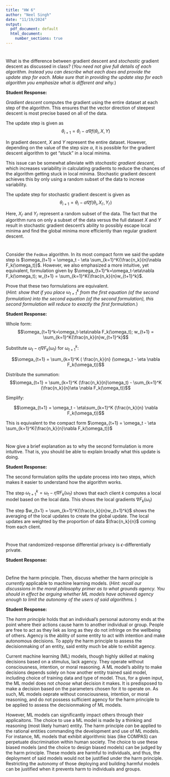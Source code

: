 ```yaml
---
title: "HW 6"
author: "Neel Singh"
date: "11/19/2024"
output:
  pdf_document: default
  html_document:
    number_sections: true
---
```


#
What is the difference between gradient descent and *stochastic* gradient descent as discussed in class?  (*You need not give full details of each algorithm.  Instead you can describe what each does and provide the update step for each.  Make sure that in providing the update step for each algorithm you emphasize what is different and why.*)

**Student Response:**

*Gradient descent* computes the gradient using the entire dataset at each step of the algorithm. This ensures that the vector direction of steepest descent is most precise based on all of the data. 

The update step is given as $$\theta_{i + 1} = \theta_i - \alpha\nabla f(\theta_i, X, Y)$$

In gradient descent, $X$ and $Y$ represent the entire dataset. However, depending on the value of the step size $\alpha$, it is possible for the gradient descent algorithm to get "stuck" in a local minima.

This issue can be somewhat alleviate with *stochastic gradient descent*, which increases variability in calculating gradients to reduce the chances of the algorithm getting stuck in local minima. Stochastic gradient descent achieves this by only using a random subset of the data to increse variability.

The update step for stochastic gradient descent is given as $$\theta_{i + 1} = \theta_i - \alpha\nabla f(\theta_i, X_{i'}, Y_{i'})$$

Here, $X_{i'}$ and $Y_{i'}$ represent a random subset of the data. The fact that the algorithm runs on only a subset of the data versus the full dataset $X$ and $Y$ result in stochastic gradient descent's ability to possibly escape local minima and find the global minima more efficiently than regular gradient descent. 



#
Consider the `FedAve` algorithm.  In its most compact form we said the update step is $\omega_{t+1} = \omega_t - \eta \sum_{k=1}^K{\frac{n_k}{n}\nabla F_k(\omega_t)}$.  However, we also emphasized a more intuitive, yet equivalent, formulation given by $\omega_{t+1}^k=\omega_t-\eta\nabla F_k(\omega_t); w_{t+1} = \sum_{k=1}^K{\frac{n_k}{n}w_{t+1}^k}$.  

Prove that these two formulations are equivalent.  
(*Hint: show that if you place $\omega_{t+1}^k$ from the first equation (of the second formulation) into the second equation (of the second formulation), this second formulation will reduce to exactly the first formulation.*) 

**Student Response:**

Whole form:
$$\omega_{t+1}^k=\omega_t-\eta\nabla F_k(\omega_t); w_{t+1} = \sum_{k=1}^K{\frac{n_k}{n}w_{t+1}^k}$$

Substitute $\omega_t-\eta\nabla F_k(\omega_t)$ for $\omega_{t+1}^k$:

$$\omega_{t+1} = \sum_{k=1}^K ( \frac{n_k}{n} (\omega_t - \eta \nabla F_k(\omega_t))$$

Distribute the summation:
$$\omega_{t+1} = \sum_{k=1}^K (\frac{n_k}{n}\omega_t) - \sum_{k=1}^K (\frac{n_k}{n}\eta \nabla F_k(\omega_t))$$

Simplify:

$$\omega_{t+1} = \omega_t - \eta\sum_{k=1}^K (\frac{n_k}{n} \nabla F_k(\omega_t))$$

This is equivalent to the compact form $\omega_{t+1} = \omega_t - \eta \sum_{k=1}^K{\frac{n_k}{n}\nabla F_k(\omega_t)}$

#
Now give a brief explanation as to why the second formulation is more intuitive.  That is, you should be able to explain broadly what this update is doing.  

**Student Response:**

The second formulation splits the update process into two steps, which makes it easier to understand how the algorithm works.

The step $\omega_{t+1}^k=\omega_t-\eta\nabla F_k(\omega_t)$ shows that each client $k$ computes a local model based on the local data. This shows the local gradients $\nabla F_k(\omega_t)$ 

The step $w_{t+1} = \sum_{k=1}^K{\frac{n_k}{n}w_{t+1}^k}$ shows the averaging of the local updates to create the global update. The local updates are weighted by the proportion of data $\frac{n_k}{n}$ coming from each client.

# 
Prove that randomized-response differential privacy is $\epsilon$-differentially private.  

**Student Response:**



# 
Define the harm principle.  Then, discuss whether the harm principle is *currently* applicable to machine learning models.  (*Hint: recall our discussions in the moral philosophy primer as to what grounds agency.  You should in effect be arguing whether ML models have achieved agency enough to limit the autonomy of the users of said algorithms.* )

**Student Response:**

The *harm principle* holds that an individual's personal autonomy ends at the point where their actions cause harm to another individual or group. People are free to act as they liek as long as they do not infringe on the wellbeing of others. Agency is the ability of some entity to act with intention and make autonomous decisions. To apply the harm principle to assess the decisionmaking of an entity, said entity much be able to exhibit agency. 

Current machine learning (ML) models, though highly skilled at making decisions based on a stimulus, lack agency. They operate without consciousness, intention, or moral reasoning. A ML model's ability to make decisions depends solely on how another entity trained said model, including choice of training data and type of model. Thus, for a given input, the ML model does not *choose* what decision it makes. It is predisposed to make a decision based on the parameters chosen for it to operate on. As such, ML models oeprate without consciousness, intention, or moral reasoning, and do not possess sufficient agency for the harm principle to be applied to assess the decisionmaking of ML models.

However, ML models can significantly impact others through their applicaitons. The choice to use a ML model is made by a thinking and reasoning (most likely human) entity. The harm principle *can* be applied to the rational entities commanding the development and use of ML models. For instance, ML models that exhibit algorithmic bias (like COMPAS) can perpetuate discrimination within human society. The choice to use these biased models (and the choice to design biased models) can be judged by the harm principle. These models are harmful to individuals, and thus, the deployment of said models would not be justified under the harm principle. Restricting the autonomy of those deploying and building harmful models can be justified when it prevents harm to individuals and groups.  

